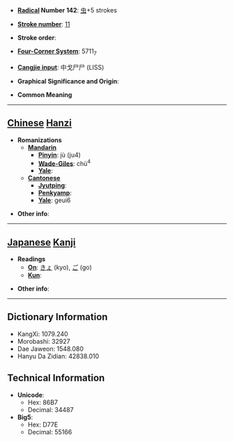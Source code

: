 * '''[[Wiktionary:Chinese radical index| Radical]] Number 142''': [[Wiktionary:Chinese radical index 虫|虫]]+5 strokes

* '''[[Wiktionary:Chinese total strokes index|Stroke number]]''': [[Wiktionary:Chinese total strokes index 11|11]]

* '''Stroke order''': 

* '''[[Wiktionary:Chinese four corner index|Four-Corner System]]''': 5711<sub>7</sub>

* '''[[Wiktionary:Chinese Cangjie index|Cangjie input]]''': 中戈尸尸 (LISS)

* '''Graphical Significance and Origin''': 

* '''Common Meaning'''

----

== [[Chinese]] [[Hanzi]] ==

* '''Romanizations'''
** '''[[Mandarin]]'''
*** '''[[Pinyin]]''': jù (ju4)
*** '''[[Wade-Giles]]''': chü<sup>4</sup>
*** '''[[Yale]]''': 
** '''[[Cantonese]]'''
*** '''[[Jyutping]]''':
*** '''[[Penkyamp]]''': 
*** '''[[Yale]]''': geui6

* '''Other info''': 

----

== [[Japanese]] [[Kanji]] ==

* '''Readings'''
** '''[[On]]''': [[きょ]] (kyo), [[ご]] (go)
** '''[[Kun]]''': 

* '''Other info''':  

----

== Dictionary Information ==

* KangXi: 1079.240
* Morobashi: 32927
* Dae Jaweon: 1548.080
* Hanyu Da Zidian: 42838.010

== Technical Information ==

* '''Unicode''':
** Hex: 86B7
** Decimal: 34487
* '''Big5''':
** Hex: D77E
** Decimal: 55166